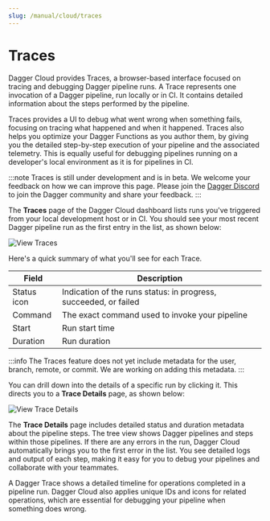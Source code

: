 ```yaml
---
slug: /manual/cloud/traces
---
```


# Traces

Dagger Cloud provides Traces, a browser-based interface focused on tracing and debugging Dagger pipeline runs. A Trace represents one invocation of a Dagger pipeline, run locally or in CI. It contains detailed information about the steps performed by the pipeline.

Traces provides a UI to debug what went wrong when something fails, focusing on tracing what happened and when it happened. Traces also helps you optimize your Dagger Functions as you author them, by giving you the detailed step-by-step execution of your pipeline and the associated telemetry. This is equally useful for debugging pipelines running on a developer's local environment as it is for pipelines in CI.

:::note
Traces is still under development and is in beta. We welcome your feedback on how we can improve this page. Please join the [Dagger Discord](https://discord.gg/dagger-io) to join the Dagger community and share your feedback.
:::

The **Traces** page of the Dagger Cloud dashboard lists runs you've triggered from your local development host or in CI. You should see your most recent Dagger pipeline run as the first entry in the list, as shown below:

![View Traces](/img/current_docs/manual/cloud/cloud-view-traces.png)

Here's a quick summary of what you'll see for each Trace.

|Field | Description |
|---|---|
|Status icon | Indication of the runs status: in progress, succeeded, or failed |
|Command | The exact command used to invoke your pipeline |
|Start | Run start time |
|Duration | Run duration |

:::info
The Traces feature does not yet include metadata for the user, branch, remote, or commit. We are working on adding this metadata.
:::

You can drill down into the details of a specific run by clicking it. This directs you to a **Trace Details** page, as shown below:

![View Trace Details](/img/current_docs/manual/cloud/cloud-view-trace-details.png)

The **Trace Details** page includes detailed status and duration metadata about the pipeline steps. The tree view shows Dagger pipelines and steps within those pipelines. If there are any errors in the run, Dagger Cloud automatically brings you to the first error in the list. You see detailed logs and output of each step, making it easy for you to debug your pipelines and collaborate with your teammates.

A Dagger Trace shows a detailed timeline for operations completed in a pipeline run. Dagger Cloud also applies unique IDs and icons for related operations, which are essential for debugging your pipeline when something does wrong.
